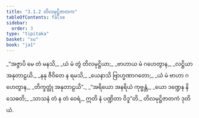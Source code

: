 ```yaml
---
title: "3.1.2 တိလမုဋ္ဌိဇာတက"
tableOfContents: false
sidebar:
  order: 3
type: "tipitaka"
basket: "su"
book: "ja1"
---
```



<DynamicBreadcrumb />

<Division number="4" book="ja1">

<Paragraph number="674" type="verses" book="ja1">
_“အဇ္ဇာပိ မေ တံ မနသိ,_  
_ယံ မံ တွံ တိလမုဋ္ဌိယာ;_  
_ဗာဟာယ မံ ဂဟေတွာန,_  
_လဋ္ဌိယာ အနုတာဠယိ._  

</Paragraph>

</Division>
<Division number="5" book="ja1">

<Paragraph number="675" type="verses" book="ja1">
_နနု ဇီဝိတေ န ရမသိ,_  
_ယေနာသိ ဗြာဟ္မဏာဂတော;_  
_ယံ မံ ဗာဟာ ဂဟေတွာန,_  
_တိက္ခတ္တုံ အနုတာဠယိ”._  

</Paragraph>

</Division>
<Division number="6" book="ja1">

<Paragraph number="676" type="verses" book="ja1">
_“အရိယော အနရိယံ ကုဗ္ဗန္တံ,_  
_ယော ဒဏ္ဍေန နိသေဓတိ;_  
_သာသနံ တံ န တံ ဝေရံ,_  
ဣတိ နံ ပဏ္ဍိတာ ဝိဒူ”တိ._  


</Paragraph>
</Division>

<Paragraph number="677" type="center" book="ja1">
တိလမုဋ္ဌိဇာတကံ ဒုတိယံ.
</Paragraph>